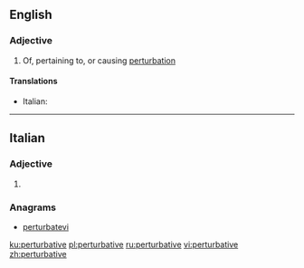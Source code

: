 ==English==

===Adjective===
{{en-adj}}

# Of, pertaining to, or causing [[perturbation]]

====Translations====
{{trans-top|of, pertaining to, or causing perturbation}}
* Italian: {{t|it|perturbativo}}
{{trans-mid}}
{{trans-bottom}}

----

==Italian==

===Adjective===
{{head|it|adjective form}}

# {{feminine plural of|perturbativo|lang=it}}

===Anagrams===
* [[perturbatevi#Italian|perturbatevi]]

[[ku:perturbative]]
[[pl:perturbative]]
[[ru:perturbative]]
[[vi:perturbative]]
[[zh:perturbative]]